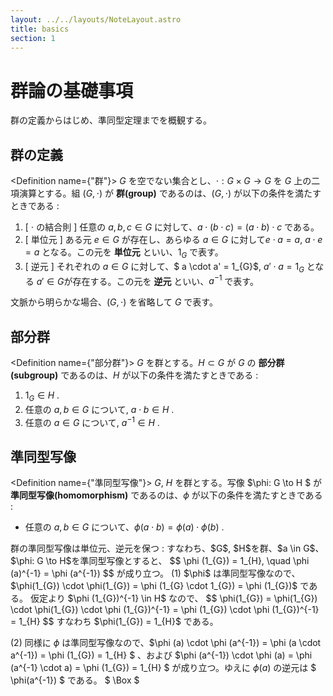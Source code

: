 ```yaml
---
layout: ../../layouts/NoteLayout.astro
title: basics
section: 1
---
```


# 群論の基礎事項

群の定義からはじめ、準同型定理までを概観する。

## 群の定義

<Definition name={"群"}>
$G$ を空でない集合とし、$\cdot : G \times G \to G$ を $G$ 上の二項演算とする。組 $(G, \cdot)$ が **群(group)** であるのは、$(G, \cdot)$ が以下の条件を満たすときである : 
1. \[ $\cdot$ の結合則 \] 任意の $a, b, c \in G$ に対して、$a \cdot (b \cdot c) = (a \cdot b) \cdot c$ である。
1. \[ 単位元 \] ある元 $e \in G$ が存在し、あらゆる $a \in G$ に対して$e \cdot a = a$, $a \cdot e = a$ となる。この元を **単位元** といい、$1_{G}$ で表す。
1. \[ 逆元 \] それぞれの $a \in G$ に対して、$ a \cdot a' = 1_{G}$, $a' \cdot a = 1_{G}$ となる $a' \in G$が存在する。この元を **逆元** といい、$a^{-1}$ で表す。
</Definition>

文脈から明らかな場合、$(G, \cdot)$ を省略して $G$ で表す。

## 部分群

<Definition name={"部分群"}>
$G$ を群とする。$H \subset G$ が $G$ の **部分群(subgroup)** であるのは、$H$ が以下の条件を満たすときである :
1. $1_{G} \in H$ .
1. 任意の $a, b \in G$ について, $a \cdot b \in H$ .
1. 任意の $a \in G$ について, $a^{-1} \in H$ .
</Definition>


## 準同型写像

<Definition name={"準同型写像"}>
$G$, $H$ を群とする。写像 $\phi: G \to H $ が **準同型写像(homomorphism)** であるのは、$\phi$ が以下の条件を満たすときである :
- 任意の $a, b \in G$ について、$\phi(a \cdot b) = \phi(a) \cdot \phi(b)$ .
</Definition>

<Proposition>
群の準同型写像は単位元、逆元を保つ : すなわち、$G$, $H$を群、$a \in G$、$\phi: G \to H$を準同型写像とすると、
$$
\phi (1_{G}) = 1_{H}, \quad \phi (a)^{-1} = \phi (a^{-1})
$$
が成り立つ。
</Proposition>

<Proof client:load>
(1) $\phi$ は準同型写像なので、$\phi(1_{G}) \cdot \phi(1_{G}) = \phi (1_{G} \cdot 1_{G}) = \phi (1_{G})$ である。
仮定より $\phi (1_{G})^{-1} \in H$ なので、
$$
\phi(1_{G}) = \phi(1_{G}) \cdot \phi(1_{G}) \cdot \phi (1_{G})^{-1} = \phi (1_{G}) \cdot \phi (1_{G})^{-1} = 1_{H}
$$
すなわち $\phi(1_{G}) = 1_{H}$ である。

(2) 同様に $\phi$ は準同型写像なので、$\phi (a) \cdot \phi (a^{-1}) = \phi (a \cdot a^{-1}) = \phi (1_{G}) = 1_{H} $ 、および
$\phi (a^{-1}) \cdot \phi (a) = \phi (a^{-1} \cdot a) = \phi (1_{G}) = 1_{H} $ が成り立つ。ゆえに $\phi (a)$ の逆元は $ \phi(a^{-1}) $ である。 $ \Box $
</Proof>

